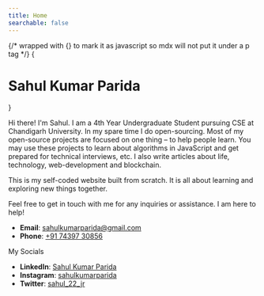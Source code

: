 ```yaml
---
title: Home
searchable: false
---
```


{/* wrapped with {} to mark it as javascript so mdx will not put it under a p tag */}
{<h1 className="text-center font-extrabold md:text-5xl mt-8">Sahul Kumar Parida</h1>}

Hi there! I'm Sahul. I am a 4th Year Undergraduate Student pursuing CSE at Chandigarh University. In my spare time I do open-sourcing. Most of my open-source projects are focused on one thing – to help people learn. You may use these projects to learn about algorithms in JavaScript and get prepared for technical interviews, etc. I also write articles about life, technology, web-development and blockchain.

This is my self-coded website built from scratch. It is all about learning and exploring new things together.

Feel free to get in touch with me for any inquiries or assistance. I am here to help!

- **Email**: [sahulkumarparida@gmail.com](mailto:sahulkumarparida@gmail.com)
- **Phone**: [+91 74397 30856](tel:+917439730856)

My Socials
- **LinkedIn**: [Sahul Kumar Parida](https://linkedin.com/in/sahulkumarparida)
- **Instagram**: [sahulkumarparida](https://instagram.com/sahulkumarparida)
- **Twitter**: [sahul_22_jr](https://twitter.com/sahul_22_jr)
